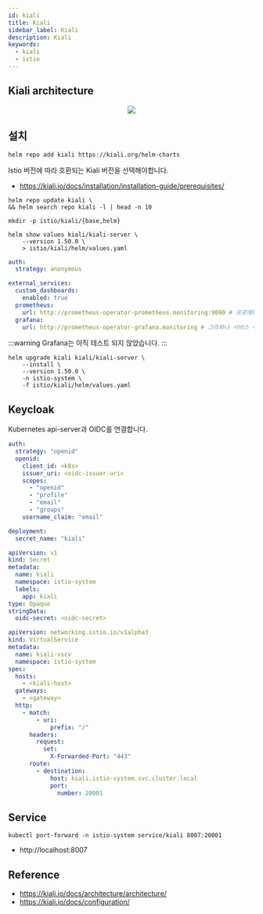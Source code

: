 ```yaml
---
id: kiali
title: Kiali
sidebar_label: Kiali
description: Kiali
keywords:
  - kiali
  - istio
---
```



## Kiali architecture

<center>
	<img src={useBaseUrl("img/mlops/mlops/istio/kiali-architecture.png")} />
</center>

## 설치

```shell
helm repo add kiali https://kiali.org/helm-charts
```

Istio 버전에 따라 호환되는 Kiali 버전을 선택해야합니다.

- https://kiali.io/docs/installation/installation-guide/prerequisites/

```shell
helm repo update kiali \
&& helm search repo kiali -l | head -n 10
```

```shell
mkdir -p istio/kiali/{base,helm}
```

```shell
helm show values kiali/kiali-server \
    --version 1.50.0 \
    > istio/kiali/helm/values.yaml
```

```yaml title="istio/kiali/helm/values.yaml"
auth:
  strategy: anonymous

external_services:
  custom_dashboards:
    enabled: true
  prometheus:
    url: http://prometheus-operator-prometheus.monitoring:9090 # 프로메테우스 서비스 주소
  grafana:
    url: http://prometheus-operator-grafana.monitoring # 그라파나 서비스 주소
```

:::warning
Grafana는 아직 테스트 되지 않았습니다.
:::

```shell
helm upgrade kiali kiali/kiali-server \
    --install \
    --version 1.50.0 \
    -n istio-system \
    -f istio/kiali/helm/values.yaml
```

## Keycloak

Kubernetes api-server과 OIDC를 연결합니다.

```yaml title="istio/kiali/helm/values.yaml"
auth:
  strategy: "openid"
  openid:
    client_id: <k8s>
    issuer_uri: <oidc-issuer-uri>
    scopes:
      - "openid"
      - "profile"
      - "email"
      - "groups"
    username_claim: "email"

deployment:
  secret_name: "kiali"
```

```yaml
apiVersion: v1
kind: Secret
metadata:
  name: kiali
  namespace: istio-system
  labels:
    app: kiali
type: Opaque
stringData:
  oidc-secret: <oidc-secret>
```

```yaml
apiVersion: networking.istio.io/v1alpha3
kind: VirtualService
metadata:
  name: kiali-vscv
  namespace: istio-system
spec:
  hosts:
    - <kiali-host>
  gateways:
    - <gateway>
  http:
    - match:
        - uri:
            prefix: "/"
      headers:
        request:
          set:
            X-Forwarded-Port: "443"
      route:
        - destination:
            host: kiali.istio-system.svc.cluster.local
            port:
              number: 20001
```

## Service

```shell
kubectl port-forward -n istio-system service/kiali 8007:20001
```

- http://localhost:8007

## Reference

- https://kiali.io/docs/architecture/architecture/
- https://kiali.io/docs/configuration/
